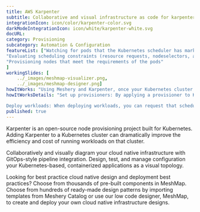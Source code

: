 ```yaml
---
title: AWS Karpenter  
subtitle: Collaborative and visual infrastructure as code for karpenter
integrationIcon: icon/color/karpenter-color.svg
darkModeIntegrationIcon: icon/white/karpenter-white.svg
docURL: 
category: Provisioning
subcategory: Automation & Configuration
featureList: ["Watching for pods that the Kubernetes scheduler has marked as unschedulable",
"Evaluating scheduling constraints (resource requests, nodeselectors, affinities, tolerations, and topology spread constraints) requested by the pods",
"Provisioning nodes that meet the requirements of the pods"
]
workingSlides: [
    ../_images/meshmap-visualizer.png,
    ../_images/meshmap-designer.png]
howItWorks: "Using Meshery and Karpenter, once your Kubernetes cluster and the Karpenter controller are up and running"
howItWorksDetails: "Set up provisioners: By applying a provisioner to Karpenter, you can configure constraints on node provisioning and set timeout values for node expiry or Kubelet configuration values. 

Deploy workloads: When deploying workloads, you can request that scheduling constraints be met to direct which nodes Karpenter provisions for those workloads. "
published: true
---
```

<p>
    Karpenter is an open-source node provisioning project built for Kubernetes. Adding Karpenter to a Kubernetes cluster can dramatically improve the efficiency and cost of running workloads on that cluster.
</p>
<p>
    Collaboratively and visually diagram your cloud native infrastructure with GitOps-style pipeline integration. Design, test, and manage configuration your Kubernetes-based, containerized applications as a visual topology.
</p>
<p>
    Looking for best practice cloud native design and deployment best practices? Choose from thousands of pre-built components in MeshMap. Choose from hundreds of ready-made design patterns by importing templates from Meshery Catalog or use our low code designer, MeshMap, to create and deploy your own cloud native infrastructure designs.
</p>